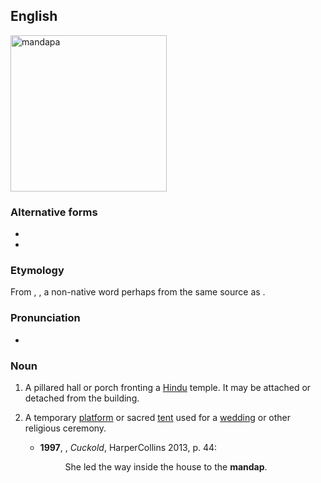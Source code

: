 ==English==
[[File:Kalyana mamdapam vellore fort.JPG|thumb|right|250px|mandapa]]
{{wikipedia}}

===Alternative forms===
* {{l|en|mandap}}
* {{l|en|mandapam}}

===Etymology===
From {{etyl|sa|en}} {{m|sa|मण्डप}}, {{m|sa|मण्टप|tr=maṇḍapa, maṇṭapa||pavilion, mandapa}}, a non-native word perhaps from the same source as {{m|sa|मठ|tr=maṭha||hut, hermit's cottage}}. <!-- ; (Tamil?) -->

===Pronunciation===
* {{a|UK}} {{IPA|/ˈmʌndəpə/|lang=en}}

===Noun===
{{en-noun|mandapas}}

# {{lb|en|in south India|architecture}} A pillared hall or porch fronting a [[Hindu]] temple. It may be attached or detached from the building.
# {{lb|en|South Asia}} A temporary [[platform]] or sacred [[tent]] used for a [[wedding]] or other religious ceremony.
#* '''1997''', {{w|Kiran Nagarkar}}, ''Cuckold'', HarperCollins 2013, p. 44:
#*: She led the way inside the house to the '''mandap'''.